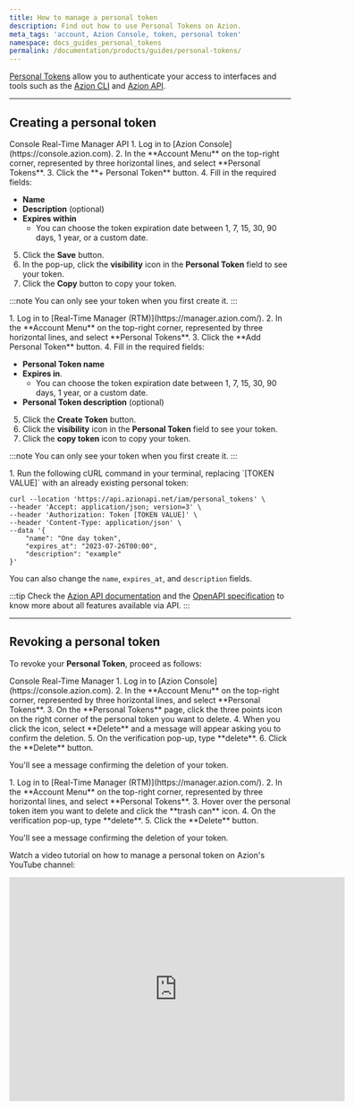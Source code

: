 ```yaml
---
title: How to manage a personal token
description: Find out how to use Personal Tokens on Azion.
meta_tags: 'account, Azion Console, token, personal token'
namespace: docs_guides_personal_tokens
permalink: /documentation/products/guides/personal-tokens/
---
```




[Personal Tokens](/en/documentation/products/accounts/personal-tokens/) allow you to authenticate your access to interfaces and tools such as the [Azion CLI](/en/documentation/products/build/develop-with-azion/cli/) and [Azion API](/en/documentation/products/overview-azion-api/). 

---

## Creating a personal token

<Tabs client:visible>
    <Fragment slot="tab.console">Console</Fragment>
    <Fragment slot="tab.rtm">Real-Time Manager</Fragment>
    <Fragment slot="tab.api">API</Fragment>

<Fragment slot="panel.console">
1. Log in to [Azion Console](https://console.azion.com).
2. In the **Account Menu** on the top-right corner, represented by three horizontal lines, and select **Personal Tokens**.
3. Click the **+ Personal Token** button.
4. Fill in the required fields:

   - **Name**
   - **Description** (optional)
   - **Expires within**
      - You can choose the token expiration date between 1, 7, 15, 30, 90 days, 1 year, or a custom date.

5. Click the **Save** button.
6. In the pop-up, click the **visibility** icon in the **Personal Token** field to see your token.
7. Click the **Copy** button to copy your token.

:::note
You can only see your token when you first create it.
:::
</Fragment>

<Fragment slot="panel.rtm">
1. Log in to [Real-Time Manager (RTM)](https://manager.azion.com/).
2. In the **Account Menu** on the top-right corner, represented by three horizontal lines, and select **Personal Tokens**.
3. Click the **Add Personal Token** button.
4. Fill in the required fields:

   - **Personal Token name**
   - **Expires in**.
      - You can choose the token expiration date between 1, 7, 15, 30, 90 days, 1 year, or a custom date.
   - **Personal Token description** (optional)

5. Click the **Create Token** button.
6. Click the **visibility** icon in the **Personal Token** field to see your token.
7. Click the **copy token** icon to copy your token.

:::note
You can only see your token when you first create it.
:::
</Fragment>

<Fragment slot="panel.api">
1. Run the following cURL command in your terminal, replacing `[TOKEN VALUE]` with an already existing personal token:

```
curl --location 'https://api.azionapi.net/iam/personal_tokens' \
--header 'Accept: application/json; version=3' \
--header 'Authorization: Token [TOKEN VALUE]' \
--header 'Content-Type: application/json' \
--data '{   
    "name": "One day token",
    "expires_at": "2023-07-26T00:00",
    "description": "example"
}'
```

You can also change the `name`, `expires_at`, and `description` fields.

:::tip
Check the [Azion API documentation](https://api.azion.com/) and the [OpenAPI specification](https://github.com/aziontech/azionapi-openapi/) to know more about all features available via API.
:::
</Fragment>

</Tabs>

---

## Revoking a personal token

To revoke your **Personal Token**, proceed as follows:

<Tabs client:visible>
    <Fragment slot="tab.console">Console</Fragment>
    <Fragment slot="tab.rtm">Real-Time Manager</Fragment>

<Fragment slot="panel.console">
1. Log in to [Azion Console](https://console.azion.com).
2. In the **Account Menu** on the top-right corner, represented by three horizontal lines, and select **Personal Tokens**.
3. On the **Personal Tokens** page, click the three points icon on the right corner of the personal token you want to delete.
4. When you click the icon, select **Delete** and a message will appear asking you to confirm the deletion.
5. On the verification pop-up, type **delete**.
6. Click the **Delete** button.

You'll see a message confirming the deletion of your token.
</Fragment>

<Fragment slot="panel.rtm">
1. Log in to [Real-Time Manager (RTM)](https://manager.azion.com/).
2. In the **Account Menu** on the top-right corner, represented by three horizontal lines, and select **Personal Tokens**.
3. Hover over the personal token item you want to delete and click the **trash can** icon.
4. On the verification pop-up, type **delete**.
5. Click the **Delete** button.

You'll see a message confirming the deletion of your token.
</Fragment>

</Tabs>

Watch a video tutorial on how to manage a personal token on Azion's YouTube channel:

<iframe
   src="https://www.youtube.com/embed/HOkuSudhKfE"
   loading="lazy"
   width="600"
   height="400"
   title="Secure Your Azion Personal Tokens: Creating and revoking Personal Tokens"
   frameborder="0"
   allow="accelerometer; autoplay; clipboard-write; encrypted-media; gyroscope; picture-in-picture; web-share"
   allowfullscreen>
   </iframe>
